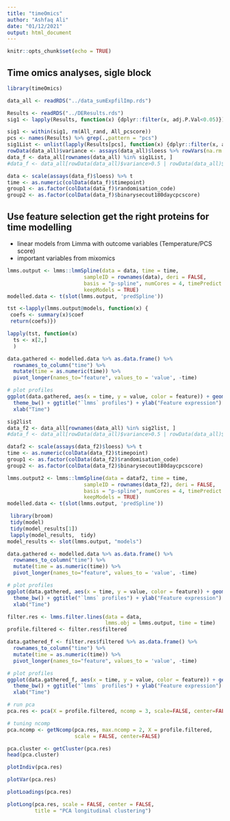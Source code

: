 ```yaml
---
title: "timeOmics"
author: "Ashfaq Ali"
date: "01/12/2021"
output: html_document
---
```


```r
knitr::opts_chunk$set(echo = TRUE)
```

## Time omics analyses, sigle block

```r
library(timeOmics)
```

```r
data_all <- readRDS("../data_sumExpfilImp.rds")

Results <- readRDS("../DEResults.rds")
sig1 <- lapply(Results, function(x) {dplyr::filter(x, adj.P.Val<0.05)})

sig1 <- within(sig1, rm(All_rand, All_pcscore))
pcs <- names(Results) %>% grep(.,pattern = "pcs")
sig1List <- unlist(lapply(Results[pcs], function(x) {dplyr::filter(x, adj.P.Val<0.05) %>% rownames(x)}), use.names = FALSE) %>% unique()
rowData(data_all)$variance <- assays(data_all)$loess %>% rowVars(na.rm = TRUE)
data_f <- data_all[rownames(data_all) %in% sig1List, ]
#data_f <- data_all[rowData(data_all)$variance>0.5 | rowData(data_all)$variance<5, ]

data <- scale(assays(data_f)$loess) %>% t
time <- as.numeric(colData(data_f)$timepoint)
group1 <- as.factor(colData(data_f)$randomisation_code)
group2 <- as.factor(colData(data_f)$binarysecout180daycpcscore)
```
## Use feature selection get the right proteins for time modelling
 - linear models from Limma with outcome variables (Temperature/PCS score)
 - important variables from mixomics

```r
lmms.output <- lmms::lmmSpline(data = data, time = time,
                         sampleID = rownames(data), deri = FALSE,
                         basis = "p-spline", numCores = 4, timePredict = 1:3,
                         keepModels = TRUE)
modelled.data <- t(slot(lmms.output, 'predSpline'))

```

```r
tst <-lapply(lmms.output@models, function(x) {
 coefs <- summary(x)$coef 
 return(coefs)})

lapply(tst, function(x)
  ts <- x[2,]
  )
```


```r
data.gathered <- modelled.data %>% as.data.frame() %>% 
  rownames_to_column("time") %>%
  mutate(time = as.numeric(time)) %>%
  pivot_longer(names_to="feature", values_to = 'value', -time)

# plot profiles
ggplot(data.gathered, aes(x = time, y = value, color = feature)) + geom_line() +
  theme_bw() + ggtitle("`lmms` profiles") + ylab("Feature expression") +
  xlab("Time")
```



```r
sig2list
data_f2 <- data_all[rownames(data_all) %in% sig2list, ]
#data_f <- data_all[rowData(data_all)$variance>0.5 | rowData(data_all)$variance<5, ]

dataf2 <- scale(assays(data_f2)$loess) %>% t
time <- as.numeric(colData(data_f2)$timepoint)
group1 <- as.factor(colData(data_f2)$randomisation_code)
group2 <- as.factor(colData(data_f2)$binarysecout180daycpcscore)

lmms.output2 <- lmms::lmmSpline(data = dataf2, time = time,
                         sampleID = rownames(data_f2), deri = FALSE,
                         basis = "p-spline", numCores = 4, timePredict = 1:3,
                         keepModels = TRUE)
modelled.data <- t(slot(lmms.output, 'predSpline'))

```



```r
 library(broom)
 tidy(model)
 tidy(model_results[1])
 lapply(model_results,  tidy)
model_results <- slot(lmms.output, "models")
```

```r
data.gathered <- modelled.data %>% as.data.frame() %>% 
  rownames_to_column("time") %>%
  mutate(time = as.numeric(time)) %>%
  pivot_longer(names_to="feature", values_to = 'value', -time)

# plot profiles
ggplot(data.gathered, aes(x = time, y = value, color = feature)) + geom_line() +
  theme_bw() + ggtitle("`lmms` profiles") + ylab("Feature expression") +
  xlab("Time")
```

```r
filter.res <- lmms.filter.lines(data = data, 
                                lmms.obj = lmms.output, time = time)
profile.filtered <- filter.res$filtered
```

```r
data.gathered_f <- filter.res$filtered %>% as.data.frame() %>% 
  rownames_to_column("time") %>%
  mutate(time = as.numeric(time)) %>%
  pivot_longer(names_to="feature", values_to = 'value', -time)

# plot profiles
ggplot(data.gathered_f, aes(x = time, y = value, color = feature)) + geom_line() +
  theme_bw() + ggtitle("`lmms` profiles") + ylab("Feature expression") +
  xlab("Time")
```


```r
# run pca
pca.res <- pca(X = profile.filtered, ncomp = 3, scale=FALSE, center=FALSE)

# tuning ncomp
pca.ncomp <- getNcomp(pca.res, max.ncomp = 2, X = profile.filtered, 
                      scale = FALSE, center=FALSE)

pca.cluster <- getCluster(pca.res)
head(pca.cluster)
```

```r
plotIndiv(pca.res)
```
```r
plotVar(pca.res)
```

```r
plotLoadings(pca.res)
```


```r
plotLong(pca.res, scale = FALSE, center = FALSE, 
         title = "PCA longitudinal clustering")
```

